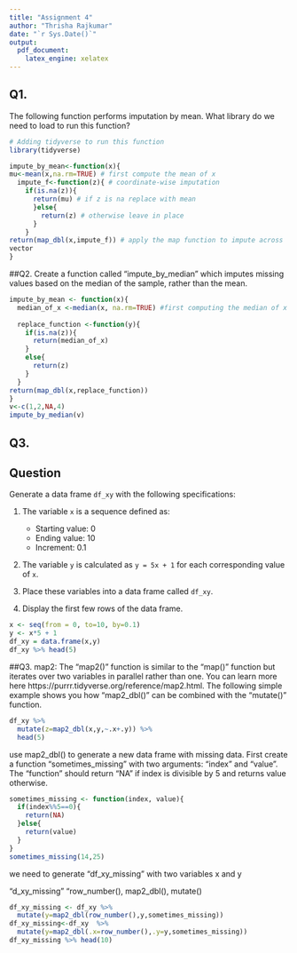 ```yaml
---
title: "Assignment 4"
author: "Thrisha Rajkumar"
date: "`r Sys.Date()`"
output:
  pdf_document:
    latex_engine: xelatex
---
```




## Q1.
The following function performs imputation by mean. What library do we need 
to load to run this function? 

```r
# Adding tidyverse to run this function 
library(tidyverse) 
```

```r

impute_by_mean<-function(x){ 
mu<-mean(x,na.rm=TRUE) # first compute the mean of x 
  impute_f<-function(z){ # coordinate-wise imputation 
    if(is.na(z)){ 
      return(mu) # if z is na replace with mean 
      }else{ 
        return(z) # otherwise leave in place 
      } 
    } 
return(map_dbl(x,impute_f)) # apply the map function to impute across 
vector 
}
```

##Q2. 
Create a function called “impute_by_median” which imputes missing values 
based on the median of the sample, rather than the mean. 

```r
impute_by_mean <- function(x){
  median_of_x <-median(x, na.rm=TRUE) #first computing the median of x
  
  replace_function <-function(y){
    if(is.na(z)){
      return(median_of_x)
    }
    else{
      return(z)
    }
  } 
return(map_dbl(x,replace_function)) 
}
v<-c(1,2,NA,4) 
impute_by_median(v) 
```

## Q3. 
## Question
Generate a data frame `df_xy` with the following specifications:

1. The variable `x` is a sequence defined as:
   - Starting value: 0
   - Ending value: 10
   - Increment: 0.1

2. The variable `y` is calculated as `y = 5x + 1` for each corresponding value of `x`.

3. Place these variables into a data frame called `df_xy`.

4. Display the first few rows of the data frame.

```r
x <- seq(from = 0, to=10, by=0.1)
y <- x*5 + 1
df_xy = data.frame(x,y)
df_xy %>% head(5)
```

##Q3.
map2: 
The “map2()” function is similar to the “map()” function but iterates over two 
variables in parallel rather than one. You can learn more here 
https://purrr.tidyverse.org/reference/map2.html. The following simple example 
shows you how “map2_dbl()” can be combined with the “mutate()” function. 

```r
df_xy %>% 
  mutate(z=map2_dbl(x,y,~.x+.y)) %>% 
  head(5) 
```

use map2_dbl() to generate a new data frame with missing data. 
First create a function “sometimes_missing” with two arguments: “index” and 
“value”. The “function” should return “NA” if index is divisible by 5 and returns value 
otherwise. 
```r
sometimes_missing <- function(index, value){
  if(index%%5==0){
    return(NA)
  }else{
    return(value)
  }
}
sometimes_missing(14,25) 
```

we need to generate "df_xy_missing" with two variables x and y

"d_xy_missing" 
"row_number(),
map2_dbl(), 
mutate() 

```r
df_xy_missing <- df_xy %>% 
  mutate(y=map2_dbl(row_number(),y,sometimes_missing)) 
df_xy_missing<-df_xy  %>% 
  mutate(y=map2_dbl(.x=row_number(),.y=y,sometimes_missing)) 
df_xy_missing %>% head(10) 
```

